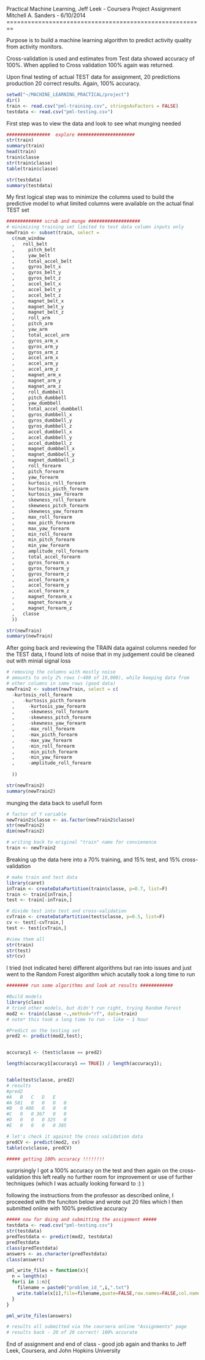 Practical Machine Learning, Jeff Leek - Coursera 
Project Assignment 
Mitchell A. Sanders - 6/10/2014
========================================================

Purpose is to build a machine learning algorithm to predict activity quality from activity monitors.

Cross-validation is used and estimates from Test data showed accuracy of 100%. When applied to Cross validation 100% again was 
returned.

Upon final testing of actual TEST data for assignment, 20 predictions production 20 correct results. Again, 100% accuracy.

```r
setwd("~/MACHINE_LEARNING_PRACTICAL/project")
dir()
train <- read.csv("pml-training.csv", stringsAsFactors = FALSE)
testdata <- read.csv("pml-testing.csv")
```

First step was to view the data and look to see what munging needed

```r
################  explore #####################
str(train)
summary(train)
head(train)
train$classe
str(train$classe)
table(train$classe)

str(testdata)
summary(testdata)
```

My first logical step was to minimize the columns used to build 
the predictive model to what limited columns were available 
on the actual final TEST set

```r
############# scrub and munge ###################
# minimizing training set limited to test data column inputs only
newTrain <- subset(train, select =
  c(num_window
  ,   roll_belt
  , 	pitch_belt
  , 	yaw_belt
  , 	total_accel_belt
  , 	gyros_belt_x
  , 	gyros_belt_y
  , 	gyros_belt_z
  , 	accel_belt_x
  , 	accel_belt_y
  , 	accel_belt_z
  , 	magnet_belt_x
  , 	magnet_belt_y
  , 	magnet_belt_z
  , 	roll_arm
  , 	pitch_arm
  , 	yaw_arm
  , 	total_accel_arm
  , 	gyros_arm_x
  , 	gyros_arm_y
  , 	gyros_arm_z
  , 	accel_arm_x
  , 	accel_arm_y
  , 	accel_arm_z
  , 	magnet_arm_x
  , 	magnet_arm_y
  , 	magnet_arm_z
  , 	roll_dumbbell
  , 	pitch_dumbbell
  , 	yaw_dumbbell
  , 	total_accel_dumbbell
  , 	gyros_dumbbell_x
  , 	gyros_dumbbell_y
  , 	gyros_dumbbell_z
  , 	accel_dumbbell_x
  , 	accel_dumbbell_y
  , 	accel_dumbbell_z
  , 	magnet_dumbbell_x
  , 	magnet_dumbbell_y
  , 	magnet_dumbbell_z
  , 	roll_forearm
  , 	pitch_forearm
  , 	yaw_forearm
  , 	kurtosis_roll_forearm
  , 	kurtosis_picth_forearm
  , 	kurtosis_yaw_forearm
  , 	skewness_roll_forearm
  , 	skewness_pitch_forearm
  , 	skewness_yaw_forearm
  , 	max_roll_forearm
  , 	max_picth_forearm
  , 	max_yaw_forearm
  , 	min_roll_forearm
  , 	min_pitch_forearm
  , 	min_yaw_forearm
  , 	amplitude_roll_forearm
  , 	total_accel_forearm
  , 	gyros_forearm_x
  , 	gyros_forearm_y
  , 	gyros_forearm_z
  , 	accel_forearm_x
  , 	accel_forearm_y
  , 	accel_forearm_z
  , 	magnet_forearm_x
  , 	magnet_forearm_y
  , 	magnet_forearm_z
  ,   classe
  ))

str(newTrain)
summary(newTrain)

```

After going back and reviewing the TRAIN data against columns needed
for the TEST data, I found lots of noise that in my judgement
could be cleaned out with minial signal loss

```r
# removing the columns with mostly noise
# amounts to only 2% rows (~400 of 19,000), while keeping data from 
# other columns in same rows (good data)
newTrain2 <- subset(newTrain, select = c(
  -kurtosis_roll_forearm
  ,   -kurtosis_picth_forearm
  , 	-kurtosis_yaw_forearm
  , 	-skewness_roll_forearm
  , 	-skewness_pitch_forearm
  , 	-skewness_yaw_forearm
  , 	-max_roll_forearm
  , 	-max_picth_forearm
  , 	-max_yaw_forearm
  , 	-min_roll_forearm
  , 	-min_pitch_forearm
  , 	-min_yaw_forearm
  , 	-amplitude_roll_forearm
  
  ))

str(newTrain2)
summary(newTrain2)

```

munging the data back to usefull form

```r
# factor of Y variable
newTrain2$classe <- as.factor(newTrain2$classe)
str(newTrain2)
dim(newTrain2)

# writing back to original "train" name for convienence
train <- newTrain2
```

Breaking up the data here into a 70% training, and 15% test, and 15% 
cross-validation


```r
# make train and test data
library(caret)
inTrain <- createDataPartition(train$classe, p=0.7, list=F)
train <- train[inTrain,]
test <- train[-inTrain,]

# divide test into test and cross-validation
cvTrain <- createDataPartition(test$classe, p=0.5, list=F)
cv <- test[-cvTrain,]
test <- test[cvTrain,]

#view them all
str(train)
str(test)
str(cv)

```

I tried (not indicated here) different algorithms but ran into issues
and just went to the Random Forest algorithm
which acutally took a long time to run

```r
######## run some algorithms and look at results ############

#Build models
library(class)
# tried other models, but didn't run right, trying Random Forest
mod2 <- train(classe ~.,method="rf", data=train)
# note* this took a long time to run - like ~ 1 hour

#Predict on the testing set
pred2 <- predict(mod2,test);


accuracy1 <- (test$classe == pred2)

length(accuracy1[accuracy1 == TRUE]) / length(accuracy1);


table(test$classe, pred2)
# results
#pred2
#A   B   C   D   E
#A 581   0   0   0   0
#B   0 400   0   0   0
#C   0   0 367   0   0
#D   0   0   0 325   0
#E   0   0   0   0 385

# let's check it against the cross validation data
predCV <- predict(mod2, cv)
table(cv$classe, predCV)

##### getting 100% accuracy !!!!!!!!

```

surprisingly I got a 100% accuracy on the test and then again on 
the cross-validation
this left really no further room for improvement or use of further
techniques (which I was actually looking forward to :) )

following the instructions from the professor as described
online, I proceeded with the funciton below
and wrote out 20 files which I then submitted online
with 100% predictive accuracy

```r
##### now for doing and submitting the assignment #####
testdata <- read.csv("pml-testing.csv")
str(testdata)
predTestdata <- predict(mod2, testdata)
predTestdata
class(predTestdata)
answers <- as.character(predTestdata)
class(answers)

pml_write_files = function(x){
  n = length(x)
  for(i in 1:n){
    filename = paste0("problem_id_",i,".txt")
    write.table(x[i],file=filename,quote=FALSE,row.names=FALSE,col.names=FALSE)
  }
}

pml_write_files(answers)

# results all submitted via the coursera online "Assignments" page
# results back - 20 of 20 correct! 100% accurate

```

End of assignment and end of class - good job again and 
thanks to Jeff Leek, Coursera, and John Hopkins University

